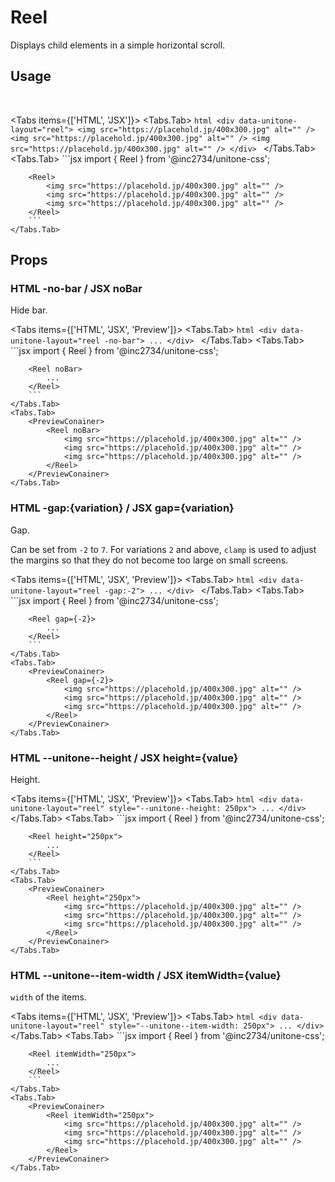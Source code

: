 
# Reel

Displays child elements in a simple horizontal scroll.

## Usage

<PreviewConainer>
	<Reel>
		<img src="https://placehold.jp/400x300.jpg" alt="" />
		<img src="https://placehold.jp/400x300.jpg" alt="" />
		<img src="https://placehold.jp/400x300.jpg" alt="" />
	</Reel>
</PreviewConainer>

<Tabs items={['HTML', 'JSX']}>
	<Tabs.Tab>
		```html
		<div data-unitone-layout="reel">
			<img src="https://placehold.jp/400x300.jpg" alt="" />
			<img src="https://placehold.jp/400x300.jpg" alt="" />
			<img src="https://placehold.jp/400x300.jpg" alt="" />
		</div>
		```
	</Tabs.Tab>
	<Tabs.Tab>
		```jsx
		import { Reel } from '@inc2734/unitone-css';

		<Reel>
			<img src="https://placehold.jp/400x300.jpg" alt="" />
			<img src="https://placehold.jp/400x300.jpg" alt="" />
			<img src="https://placehold.jp/400x300.jpg" alt="" />
		</Reel>
		```
	</Tabs.Tab>
</Tabs>

## Props

### <Badge>HTML</Badge> -no-bar / <Badge>JSX</Badge> noBar

Hide bar.

<Tabs items={['HTML', 'JSX', 'Preview']}>
	<Tabs.Tab>
		```html
		<div data-unitone-layout="reel -no-bar">
			...
		</div>
		```
	</Tabs.Tab>
	<Tabs.Tab>
		```jsx
		import { Reel } from '@inc2734/unitone-css';

		<Reel noBar>
			...
		</Reel>
		```
	</Tabs.Tab>
	<Tabs.Tab>
		<PreviewConainer>
			<Reel noBar>
				<img src="https://placehold.jp/400x300.jpg" alt="" />
				<img src="https://placehold.jp/400x300.jpg" alt="" />
				<img src="https://placehold.jp/400x300.jpg" alt="" />
			</Reel>
		</PreviewConainer>
	</Tabs.Tab>
</Tabs>

### <Badge>HTML</Badge> -gap:\{variation\} / <Badge>JSX</Badge> gap=\{variation\}

Gap.

Can be set from `-2` to `7`. For variations `2` and above, `clamp` is used to adjust the margins so that they do not become too large on small screens.

<Tabs items={['HTML', 'JSX', 'Preview']}>
	<Tabs.Tab>
		```html
		<div data-unitone-layout="reel -gap:-2">
			...
		</div>
		```
	</Tabs.Tab>
	<Tabs.Tab>
		```jsx
		import { Reel } from '@inc2734/unitone-css';

		<Reel gap={-2}>
			...
		</Reel>
		```
	</Tabs.Tab>
	<Tabs.Tab>
		<PreviewConainer>
			<Reel gap={-2}>
				<img src="https://placehold.jp/400x300.jpg" alt="" />
				<img src="https://placehold.jp/400x300.jpg" alt="" />
				<img src="https://placehold.jp/400x300.jpg" alt="" />
			</Reel>
		</PreviewConainer>
	</Tabs.Tab>
</Tabs>

### <Badge>HTML</Badge> --unitone--height / <Badge>JSX</Badge> height=\{value\}

Height.

<Tabs items={['HTML', 'JSX', 'Preview']}>
	<Tabs.Tab>
		```html
		<div data-unitone-layout="reel" style="--unitone--height: 250px">
			...
		</div>
		```
	</Tabs.Tab>
	<Tabs.Tab>
		```jsx
		import { Reel } from '@inc2734/unitone-css';

		<Reel height="250px">
			...
		</Reel>
		```
	</Tabs.Tab>
	<Tabs.Tab>
		<PreviewConainer>
			<Reel height="250px">
				<img src="https://placehold.jp/400x300.jpg" alt="" />
				<img src="https://placehold.jp/400x300.jpg" alt="" />
				<img src="https://placehold.jp/400x300.jpg" alt="" />
			</Reel>
		</PreviewConainer>
	</Tabs.Tab>
</Tabs>

### <Badge>HTML</Badge> --unitone--item-width / <Badge>JSX</Badge> itemWidth=\{value\}

`width` of the items.

<Tabs items={['HTML', 'JSX', 'Preview']}>
	<Tabs.Tab>
		```html
		<div data-unitone-layout="reel" style="--unitone--item-width: 250px">
			...
		</div>
		```
	</Tabs.Tab>
	<Tabs.Tab>
		```jsx
		import { Reel } from '@inc2734/unitone-css';

		<Reel itemWidth="250px">
			...
		</Reel>
		```
	</Tabs.Tab>
	<Tabs.Tab>
		<PreviewConainer>
			<Reel itemWidth="250px">
				<img src="https://placehold.jp/400x300.jpg" alt="" />
				<img src="https://placehold.jp/400x300.jpg" alt="" />
				<img src="https://placehold.jp/400x300.jpg" alt="" />
			</Reel>
		</PreviewConainer>
	</Tabs.Tab>
</Tabs>
